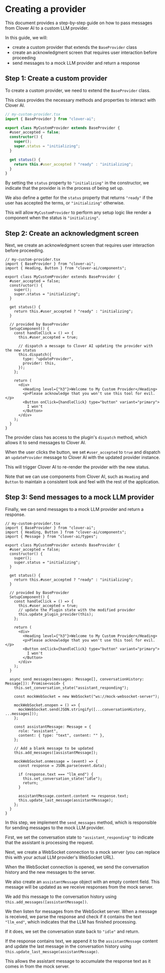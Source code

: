 
<Meta title="Creating a provider" />

# Creating a provider

This document provides a step-by-step guide on how to pass messages from Clover AI to a custom LLM provider.

In this guide, we will:

- create a custom provider that extends the `BaseProvider` class
- create an acknowledgment screen that requires user interaction before proceeding
- send messages to a mock LLM provider and return a response

## Step 1: Create a custom provider

To create a custom provider, we need to extend the `BaseProvider` class.

This class provides the necessary methods and properties to interact with Clover AI.

```typescript
// my-custom-provider.tsx
import { BaseProvider } from "clover-ai";

export class MyCustomProvider extends BaseProvider {
  #user_accepted = false;
  constructor() {
    super();
    super.status = "initializing";
  }

  get status() {
    return this.#user_accepted ? "ready" : "initializing";
  }
}
```

By setting the `status` property to `"initializing"` in the constructor, we indicate that the provider is in the process of being set up.

We also define a getter for the `status` property that returns `"ready"` if the user has accepted the terms, or `"initializing"` otherwise.

This will allow `MyCustomProvider` to perform any setup logic like render a component when the status is `"initializing"`.

## Step 2: Create an acknowledgment screen

Next, we create an acknowledgment screen that requires user interaction before proceeding.

```tsx
// my-custom-provider.tsx
import { BaseProvider } from "clover-ai";
import { Heading, Button } from "clover-ai/components";

export class MyCustomProvider extends BaseProvider {
  #user_accepted = false;
  constructor() {
    super();
    super.status = "initializing";
  }

  get status() {
    return this.#user_accepted ? "ready" : "initializing";
  }

  // provided by BaseProvider
  SetupComponent() {
    const handleClick = () => {
      this.#user_accepted = true;

      // dispatch a message to Clover AI updating the provider with the new status
      this.dispatch({
        type: "updateProvider",
        provider: this,
      });
    };

    return (
      <div>
        <Heading level={"h3"}>Welcome to My Custom Provider</Heading>
        <p>Please acknowledge that you won't use this tool for evil.</p>
        <Button onClick={handleClick} type="button" variant="primary">
          I won't
        </Button>
      </div>
    );
  }
}
```

The provider class has access to the plugin's `dispatch` method, which allows it to send messages to Clover AI.

When the user clicks the button, we set `#user_accepted` to `true` and dispatch an `updateProvider` message to Clover AI with the updated provider instance.

This will trigger Clover AI to re-render the provider with the new status.

Note that we can use components from Clover AI, such as `Heading` and `Button` to maintain a consistent look and feel with the rest of the application.

## Step 3: Send messages to a mock LLM provider

Finally, we can send messages to a mock LLM provider and return a response.

```tsx
// my-custom-provider.tsx
import { BaseProvider } from "clover-ai";
import { Heading, Button } from "clover-ai/components";
import { Message } from "clover-ai/types";

export class MyCustomProvider extends BaseProvider {
  #user_accepted = false;
  constructor() {
    super();
    super.status = "initializing";
  }

  get status() {
    return this.#user_accepted ? "ready" : "initializing";
  }

  // provided by BaseProvider
  SetupComponent() {
    const handleClick = () => {
      this.#user_accepted = true;
      // update the Plugin state with the modified provider
      this.update_plugin_provider(this);
    };

    return (
      <div>
        <Heading level={"h3"}>Welcome to My Custom Provider</Heading>
        <p>Please acknowledge that you won't use this tool for evil.</p>
        <Button onClick={handleClick} type="button" variant="primary">
          I won't
        </Button>
      </div>
    );
  }

  async send_messages(messages: Message[], conversationHistory: Message[]): Promise<void> {
    this.set_conversation_state("assistant_responding");

    const mockWebSocket = new WebSocket("ws://mock-websocket-server");

    mockWebSocket.onopen = () => {
      mockWebSocket.send(JSON.stringify([...conversationHistory, ...messages]));
    };

    const assistantMessage: Message = {
      role: "assistant",
      content: { type: "text", content: "" },
    };

    // Add a blank message to be updated
    this.add_messages([assistantMessage]);

    mockWebSocket.onmessage = (event) => {
      const response = JSON.parse(event.data);

      if (response.text === "llm_end") {
        this.set_conversation_state("idle");
        return;
      }

      assistantMessage.content.content += response.text;
      this.update_last_message(assistantMessage);
    };
  }
}
```

In this step, we implement the `send_messages` method, which is responsible for sending messages to the mock LLM provider.

First, we set the conversation state to `"assistant_responding"` to indicate that the assistant is processing the request.

Next, we create a WebSocket connection to a mock server (you can replace this with your actual LLM provider's WebSocket URL).

When the WebSocket connection is opened, we send the conversation history and the new messages to the server.

We also create an `assistantMessage` object with an empty content field. This message will be updated as we receive responses from the mock server.

We add this message to the conversation history using `this.add_messages([assistantMessage])`.

We then listen for messages from the WebSocket server.
When a message is received, we parse the response and check if it contains the text `"llm_end"`, which indicates that the LLM has finished processing.

If it does, we set the conversation state back to `"idle"` and return.

If the response contains text, we append it to the `assistantMessage` content and update the last message in the conversation history using `this.update_last_message(assistantMessage)`.

This allows the assistant message to accumulate the response text as it comes in from the mock server.
